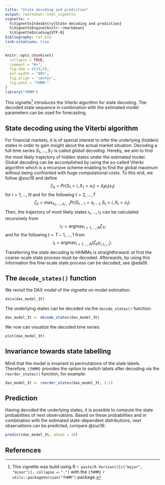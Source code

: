 ---
title: "State decoding and prediction"
output: rmarkdown::html_vignette
vignette: >
  %\VignetteIndexEntry{State decoding and prediction}
  %\VignetteEngine{knitr::rmarkdown}
  %\VignetteEncoding{UTF-8}
bibliography: ref.bib
link-citations: true
---

```{r, include = FALSE}
knitr::opts_chunk$set(
  collapse = TRUE,
  comment = "#>",
  fig.dim = c(10,6),
  out.width = "80%",
  fig.align = 'center',
  fig.path = "fHMM-"
)
library("fHMM")
```

This vignette^[This vignette was build using R `r paste(R.Version()[c("major", "minor")], collapse = ".")` with the `{fHMM}` `r utils::packageVersion("fHMM")` package.] introduces the Viterbi algorithm for state decoding. The decoded state sequence in combination with the estimated model parameters can be used for forecasting.

## State decoding using the Viterbi algorithm

For financial markets, it is of special interest to infer the underlying (hidden) states in order to gain insight about the actual market situation. Decoding a full time series $S_1, \ldots, S_T$ is called *global decoding*. Hereby, we aim to find the most likely trajectory of hidden states under the estimated model. 
Global decoding can be accomplished by using the so-called Viterbi algorithm which is a recursive scheme enabling to find the global maximum without being confronted with huge computational costs. To this end, we follow @zuc16 and define
$$\zeta_{1i} = Pr(S_1 = i, X_1 = x_1) = \delta_i p_i(x_1)$$ 
for $i = 1, \ldots, N$ and for the following $t = 2, \ldots, T$
$$\zeta_{ti} = \operatorname*{max}_{s_1, \ldots, s_{t-1}} Pr(S_{t-1} = s_{t-1}, S_t = i, X_t = x_t).$$ 
Then, the trajectory of most likely states $i_1, \ldots, i_T$ can be calculated recursively from
$$i_T = \operatorname*{argmax}_{i = 1, \ldots, N} \zeta_{Ti}$$ and for the following $t = T-1, \ldots, 1$ from
$$i_t = \operatorname*{argmax}_{i = 1, \ldots, N} (\zeta_{ti} \gamma_{i, i_{t+1}}).$$
Transferring the state decoding to HHMMs is straightforward: at first the coarse-scale state process must be decoded. Afterwards, by using this information the fine-scale state process can be decoded, see @ada19.

## The `decode_states()` function

We revisit the DAX model of the vignette on model estimation:

```{r dax model}
data(dax_model_3t)
```

The underlying states can be decoded via the `decode_states()` function:

```{r, decode states}
dax_model_3t <- decode_states(dax_model_3t)
```

We now can visualize the decoded time series:

```{r, decoded-ts}
plot(dax_model_3t)
```

## Invariance towards state labelling

Mind that the model is invariant to permutations of the state labels. Therefore, `{fHMM}` provides the option to switch labels after decoding via the `reorder_states()` function, for example:

```{r, reorder, eval = FALSE}
dax_model_3t <- reorder_states(dax_model_3t, 3:1)
```

## Prediction

Having decoded the underlying states, it is possible to compute the state probabilities of next observations. Based on these probabilities and in combination with the estimated state-dependent distributions, next observations can be predicted, compare @zuc16:

```{r, predict}
predict(dax_model_3t, ahead = 10)
```

## References
